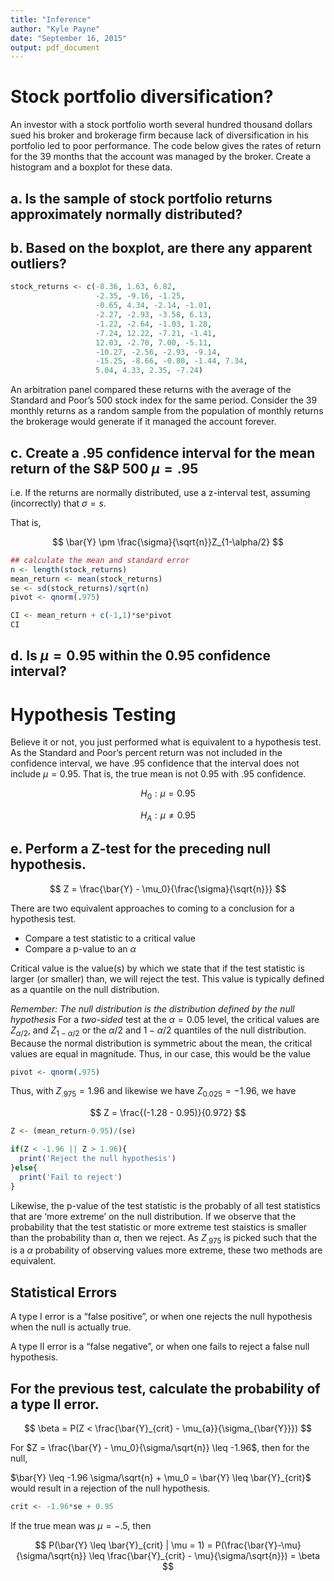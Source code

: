```yaml
---
title: "Inference"
author: "Kyle Payne"
date: "September 16, 2015"
output: pdf_document
---
```


# Stock portfolio diversification? 

An investor with a stock portfolio worth several hundred thousand dollars sued his broker and brokerage firm because lack of diversification in his portfolio led to poor performance. The code below gives the rates of return for the 39 months that the account was managed by the broker. Create a histogram and a boxplot for these data.

## a. Is the sample of stock portfolio returns approximately normally distributed?

## b. Based on the boxplot, are there any apparent outliers?

```r

stock_returns <- c(-8.36, 1.63, 6.82,
                   -2.35, -9.16, -1.25,
                   -0.65, 4.34, -2.14, -1.01,
                   -2.27, -2.93, -3.58, 6.13,
                   -1.22, -2.64, -1.03, 1.28,
                   -7.24, 12.22, -7.21, -1.41,
                   12.03, -2.70, 7.00, -5.11,
                   -10.27, -2.56, -2.93, -9.14,
                   -15.25, -8.66, -0.80, -1.44, 7.34,
                   5.04, 4.33, 2.35, -7.24) 

```




An arbitration panel compared these returns with the average of the Standard and Poor’s 500 stock index for the same period. Consider the 39 monthly returns as a random sample from the population of monthly returns the brokerage would generate if it managed the account forever.

## c. Create a .95 confidence interval for the mean return of the S&P 500 $\mu = .95$

i.e. If the returns are normally distributed, use a z-interval test, assuming (incorrectly) that $\sigma = s$.

That is,

$$
\bar{Y} \pm \frac{\sigma}{\sqrt{n}}Z_{1-\alpha/2}
$$

```r

## calculate the mean and standard error 
n <- length(stock_returns)
mean_return <- mean(stock_returns)
se <- sd(stock_returns)/sqrt(n)
pivot <- qnorm(.975)

CI <- mean_return + c(-1,1)*se*pivot
CI
```


## d. Is $\mu = 0.95$ within the $0.95$ confidence interval?

# Hypothesis Testing 

Believe it or not, you just performed what is equivalent to a hypothesis test. As the Standard and Poor's percent return was not included in the confidence interval, we have $.95$ confidence that the interval does not include $\mu=0.95$. That is, the true mean is not $0.95$ with $.95$ confidence. 


$$
H_0: \mu = 0.95
$$

$$
H_A: \mu \neq 0.95
$$

## e. Perform a Z-test for the preceding null hypothesis.

$$
Z = \frac{\bar{Y} - \mu_0}{\frac{\sigma}{\sqrt{n}}}
$$

There are two equivalent approaches to coming to a conclusion for a hypothesis test.

+ Compare a test statistic to a critical value
+ Compare a p-value to an $\alpha$

Critical value is the value(s) by which we state that if the test statistic is larger (or smaller) than, we will reject the test. This value is typically defined as a quantile on the null distribution.

*Remember: The null distribution is the distribution defined by the null hypothesis*
For a *two-sided* test at the $\alpha = 0.05$ level, the critical values are $Z_{\alpha/2}$, and $Z_{1-\alpha/2}$ or the $\alpha/2$ and $1-\alpha/2$ quantiles of the null distribution. Because the normal distribution is symmetric about the mean, the critical values are equal in magnitude. Thus, in our case, this would be 
the value

```r
pivot <- qnorm(.975)
```
Thus, with $Z_{.975} = 1.96$ and likewise we have $Z_{0.025} = -1.96$, we have 

$$
Z = \frac{(-1.28 - 0.95)}{0.972}
$$


```r
Z <- (mean_return-0.95)/(se)

if(Z < -1.96 || Z > 1.96){
  print('Reject the null hypothesis')
}else{
  print('Fail to reject')
}
```

Likewise, the p-value of the test statistic is the probably of all test statistics that are 'more extreme' on the null distribution. If we observe that the probability that the test statistic or more extreme test staistics is smaller than the probability than $\alpha$, then we reject. As $Z_{.975}$ is picked such that the is a $\alpha$ probability of observing values more extreme, these two methods are equivalent.


## Statistical Errors

A type I error is a "false positive", or when one rejects the null hypothesis when the null is actually true.

A type II error is a "false negative", or when one fails to reject a false null hypothesis.


## For the previous test, calculate the probability of a type II error.
$$
\beta  = P(Z < \frac{\bar{Y}_{crit} - \mu_{a}}{\sigma_{\bar{Y}}})
$$

For $Z = \frac{\bar{Y} - \mu_0}{\sigma/\sqrt{n}} \leq -1.96$, then for the null, 

$\bar{Y} \leq -1.96 \sigma/\sqrt{n} + \mu_0 = \bar{Y} \leq \bar{Y}_{crit}$ would result in a rejection of the null hypothesis.

```r

crit <- -1.96*se + 0.95
```

If the true mean was $\mu = -.5$, then 

$$
P(\bar{Y} \leq \bar{Y}_{crit} | \mu = 1) = P(\frac{\bar{Y}-\mu}{\sigma/\sqrt{n}} \leq \frac{\bar{Y}_{crit} - \mu}{\sigma/\sqrt{n}}) = \beta
$$

